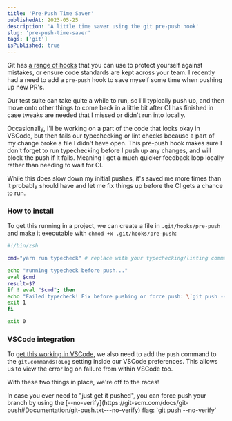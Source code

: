 ```yaml
---
title: 'Pre-Push Time Saver'
publishedAt: 2023-05-25
description: 'A little time saver using the git pre-push hook'
slug: 'pre-push-time-saver'
tags: ['git']
isPublished: true
---
```



Git has [a range of hooks](https://git-scm.com/docs/githooks) that you can use to protect yourself against mistakes, or ensure code standards are kept across your team. I recently had a need to add a `pre-push` hook to save myself some time when pushing up new PR's.

Our test suite can take quite a while to run, so I'll typically push up, and then move onto other things to come back in a little bit after CI has finished in case tweaks are needed that I missed or didn't run into locally.

Occasionally, I'll be working on a part of the code that looks okay in VSCode, but then fails our typechecking or lint checks because a part of my change broke a file I didn't have open. This pre-push hook makes sure I don't forget to run typechecking before I push up any changes, and will block the push if it fails. Meaning I get a much quicker feedback loop locally rather than needing to wait for CI.

While this does slow down my initial pushes, it's saved me more times than it probably should have and let me fix things up before the CI gets a chance to run.

### How to install

To get this running in a project, we can create a file in `.git/hooks/pre-push` and make it executable with `chmod +x .git/hooks/pre-push`:

```sh title="pre-push.sh"
#!/bin/zsh

cmd="yarn run typecheck" # replace with your typechecking/linting command

echo "running typecheck before push..."
eval $cmd
result=$?
if ! eval "$cmd"; then
echo "Failed typecheck! Fix before pushing or force push: \`git push --no-verify\`" >&2
exit 1
fi

exit 0
```

### VSCode integration

To [get this working in VSCode](https://github.com/microsoft/vscode/issues/132778#issuecomment-1047763835), we also need to add the `push` command to the `git.commandsToLog` setting inside our VSCode preferences. This allows us to view the error log on failure from within VSCode too.

With these two things in place, we're off to the races!

<InfoBox>
  <p>
    In case you ever need to &quot;just get it pushed&quot;, you can force push
    your branch by using the
    [--no-verify](https://git-scm.com/docs/git-push#Documentation/git-push.txt---no-verify)
    flag: `git push --no-verify`
  </p>
</InfoBox>

<PostFooter />
